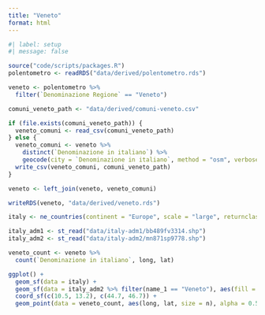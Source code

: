 ```yaml
---
title: "Veneto"
format: html
---
```


```r
#| label: setup
#| message: false

source("code/scripts/packages.R")
polentometro <- readRDS("data/derived/polentometro.rds")
```

```r
veneto <- polentometro %>%
  filter(`Denominazione Regione` == "Veneto")

comuni_veneto_path <- "data/derived/comuni-veneto.csv"

if (file.exists(comuni_veneto_path)) {
  veneto_comuni <- read_csv(comuni_veneto_path)
} else {
  veneto_comuni <- veneto %>%
    distinct(`Denominazione in italiano`) %>%
    geocode(city = `Denominazione in italiano`, method = "osm", verbose = TRUE)
  write_csv(veneto_comuni, comuni_veneto_path)
}

veneto <- left_join(veneto, veneto_comuni)

writeRDS(veneto, "data/derived/veneto.rds")
```

```r
italy <- ne_countries(continent = "Europe", scale = "large", returnclass = "sf")

italy_adm1 <- st_read("data/italy-adm1/bb489fv3314.shp")
italy_adm2 <- st_read("data/italy-adm2/mn871sp9778.shp")
```

```r
veneto_count <- veneto %>%
  count(`Denominazione in italiano`, long, lat)

ggplot() +
  geom_sf(data = italy) +
  geom_sf(data = italy_adm2 %>% filter(name_1 == "Veneto"), aes(fill = name_2), alpha = 0.5) +
  coord_sf(c(10.5, 13.2), c(44.7, 46.7)) +
  geom_point(data = veneto_count, aes(long, lat, size = n), alpha = 0.5)
```
